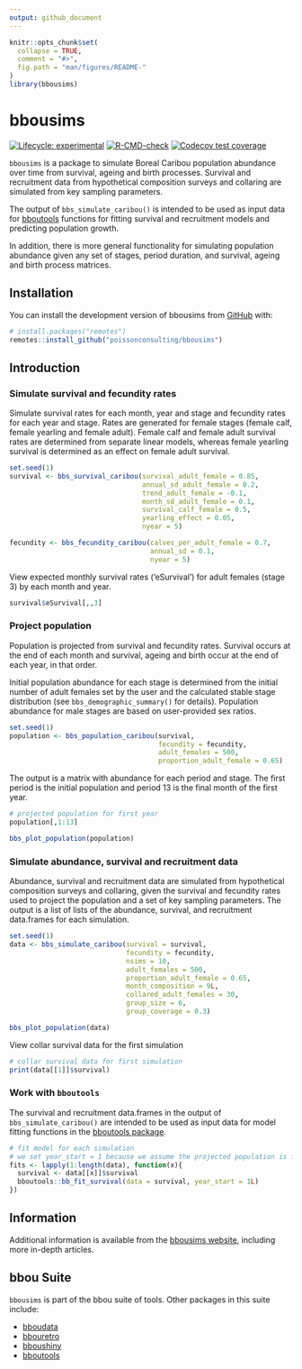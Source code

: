 ```yaml
---
output: github_document
---
```


<!-- README.md is generated from README.Rmd. Please edit that file -->

```r
knitr::opts_chunk$set(
  collapse = TRUE,
  comment = "#>",
  fig.path = "man/figures/README-"
)
library(bbousims)
```

# bbousims

<!-- badges: start -->
[![Lifecycle: experimental](https://img.shields.io/badge/lifecycle-experimental-orange.svg)](https://lifecycle.r-lib.org/articles/stages.html#experimental)
[![R-CMD-check](https://github.com/poissonconsulting/bbousims/actions/workflows/R-CMD-check.yaml/badge.svg)](https://github.com/poissonconsulting/bbousims/actions/workflows/R-CMD-check.yaml)
[![Codecov test coverage](https://codecov.io/gh/poissonconsulting/bbousims/branch/main/graph/badge.svg)](https://app.codecov.io/gh/poissonconsulting/bbousims?branch=main)
<!-- badges: end -->

`bbousims` is a package to simulate Boreal Caribou population abundance over time from survival, ageing and birth processes. 
Survival and recruitment data from hypothetical composition surveys and collaring are simulated from key sampling parameters.

The output of `bbs_simulate_caribou()` is intended to be used as input data for [bboutools](https://poissonconsulting.github.io/bboutools/) functions for fitting survival and recruitment models and predicting population growth. 

In addition, there is more general functionality for simulating population abundance given any set of stages, period duration, and survival, ageing and birth process matrices.

## Installation

You can install the development version of bbousims from [GitHub](https://github.com/) with:

``` r
# install.packages("remotes")
remotes::install_github("poissonconsulting/bbousims")
```

## Introduction

### Simulate survival and fecundity rates
Simulate survival rates for each month, year and stage and fecundity rates for each year and stage.
Rates are generated for female stages (female calf, female yearling and female adult).
Female calf and female adult survival rates are determined from separate linear models, whereas female yearling survival is determined as an effect on female adult survival. 

```r
set.seed(1)
survival <- bbs_survival_caribou(survival_adult_female = 0.85, 
                                 annual_sd_adult_female = 0.2,
                                 trend_adult_female = -0.1,
                                 month_sd_adult_female = 0.1,
                                 survival_calf_female = 0.5, 
                                 yearling_effect = 0.05,
                                 nyear = 5)

fecundity <- bbs_fecundity_caribou(calves_per_adult_female = 0.7, 
                                   annual_sd = 0.1,
                                   nyear = 5)
```
View expected monthly survival rates ('eSurvival') for adult females (stage 3) by each month and year.

```r
survival$eSurvival[,,3]
```

### Project population
Population is projected from survival and fecundity rates. 
Survival occurs at the end of each month and survival, ageing and birth occur at the end of each year, in that order.  

Initial population abundance for each stage is determined from the initial number of adult females set by the user and the calculated stable stage distribution (see `bbs_demographic_summary()` for details).
Population abundance for male stages are based on user-provided sex ratios. 


```r
set.seed(1)
population <- bbs_population_caribou(survival,
                                     fecundity = fecundity,
                                     adult_females = 500, 
                                     proportion_adult_female = 0.65)
```
The output is a matrix with abundance for each period and stage. The first period is the initial population and period 13 is the final month of the first year. 

```r
# projected population for first year
population[,1:13]
```

```r
bbs_plot_population(population)
```


### Simulate abundance, survival and recruitment data
Abundance, survival and recruitment data are simulated from hypothetical composition surveys and collaring, given the survival and fecundity rates used to project the population and a set of key sampling parameters. 
The output is a list of lists of the abundance, survival, and recruitment data.frames for each simulation.


```r
set.seed(1)
data <- bbs_simulate_caribou(survival = survival,
                             fecundity = fecundity,
                             nsims = 10,
                             adult_females = 500,
                             proportion_adult_female = 0.65,
                             month_composition = 9L,
                             collared_adult_females = 30,
                             group_size = 6, 
                             group_coverage = 0.3)
```

```r
bbs_plot_population(data)
```

View collar survival data for the first simulation
```r
# collar survival data for first simulation
print(data[[1]]$survival)
```

### Work with `bboutools`
The survival and recruitment data.frames in the output of `bbs_simulate_caribou()` are intended to be used as input data for model fitting functions in the [bboutools package]("https://poissonconsulting.github.io/bboutools/).

```r
# fit model for each simulation
# we set year_start = 1 because we assume the projected population is for the biological year
fits <- lapply(1:length(data), function(x){
  survival <- data[[x]]$survival
  bboutools::bb_fit_survival(data = survival, year_start = 1L)
})
```

## Information

Additional information is available from the [bbousims website](https://poissonconsulting.github.io/bbousims/), including more in-depth articles.

## bbou Suite

`bbousims` is part of the bbou suite of tools. 
Other packages in this suite include:

- [bboudata](https://github.com/poissonconsulting/bboudata)
- [bbouretro](https://github.com/poissonconsulting/bbouretro)
- [bboushiny](https://github.com/poissonconsulting/bboushiny)
- [bboutools](https://github.com/poissonconsulting/bboutools)

